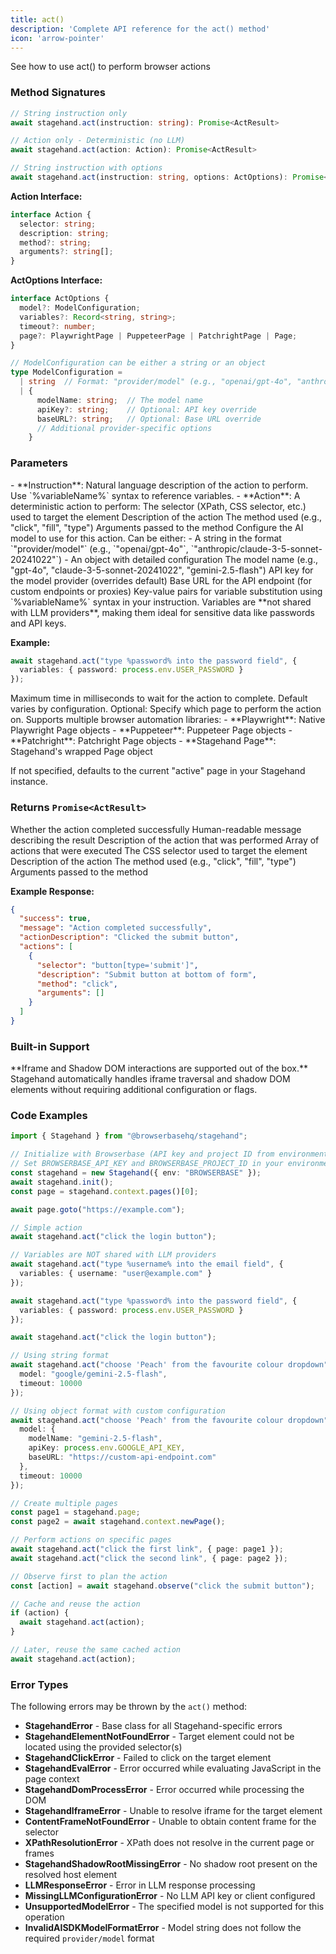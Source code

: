 ```yaml
---
title: act()
description: 'Complete API reference for the act() method'
icon: 'arrow-pointer'
---
```


<CardGroup cols={1}>
<Card title="Act" icon="arrow-pointer" href="/basics/act">
  See how to use act() to perform browser actions
</Card>
</CardGroup>

### Method Signatures

<Tabs>
<Tab title="TypeScript">

```typescript
// String instruction only
await stagehand.act(instruction: string): Promise<ActResult>

// Action only - Deterministic (no LLM)
await stagehand.act(action: Action): Promise<ActResult>

// String instruction with options
await stagehand.act(instruction: string, options: ActOptions): Promise<ActResult>

```

**Action Interface:**
```typescript
interface Action {
  selector: string;
  description: string;
  method?: string;
  arguments?: string[];
}
```

**ActOptions Interface:**
```typescript
interface ActOptions {
  model?: ModelConfiguration;
  variables?: Record<string, string>;
  timeout?: number;
  page?: PlaywrightPage | PuppeteerPage | PatchrightPage | Page;
}

// ModelConfiguration can be either a string or an object
type ModelConfiguration =
  | string  // Format: "provider/model" (e.g., "openai/gpt-4o", "anthropic/claude-3-5-sonnet-20241022")
  | {
      modelName: string;  // The model name
      apiKey?: string;    // Optional: API key override
      baseURL?: string;   // Optional: Base URL override
      // Additional provider-specific options
    }
```

</Tab>

</Tabs>

### Parameters

<ParamField path="instruction | action" type="string | Action" required>
  - **Instruction**: Natural language description of the action to perform. Use `%variableName%` syntax to reference variables.
  - **Action**: A deterministic action to perform: 
  <Expandable title="Action">
    <ParamField path="selector" type="string" required>
      The selector (XPath, CSS selector, etc.) used to target the element
    </ParamField>
    <ParamField path="description" type="string" required>
      Description of the action
    </ParamField>
    <ParamField path="method" type="string" optional>
      The method used (e.g., "click", "fill", "type")
    </ParamField>
    <ParamField path="arguments" type="string[]" optional>
      Arguments passed to the method
    </ParamField>
  </Expandable>
</ParamField>

<ParamField path="model" type="ModelConfiguration" optional>
  Configure the AI model to use for this action. Can be either:
  - A string in the format `"provider/model"` (e.g., `"openai/gpt-4o"`, `"anthropic/claude-3-5-sonnet-20241022"`)
  - An object with detailed configuration

  <Expandable title="Model Configuration Object">
    <ParamField path="modelName" type="string" required>
      The model name (e.g., "gpt-4o", "claude-3-5-sonnet-20241022", "gemini-2.5-flash")
    </ParamField>
    <ParamField path="apiKey" type="string" optional>
      API key for the model provider (overrides default)
    </ParamField>
    <ParamField path="baseURL" type="string" optional>
      Base URL for the API endpoint (for custom endpoints or proxies)
    </ParamField>
  </Expandable>
</ParamField>

<ParamField path="variables" type="Record<string, string>" optional>
  Key-value pairs for variable substitution using `%variableName%` syntax in your instruction. Variables are **not shared with LLM providers**, making them ideal for sensitive data like passwords and API keys.

  **Example:**
  ```typescript
  await stagehand.act("type %password% into the password field", {
    variables: { password: process.env.USER_PASSWORD }
  });
  ```
</ParamField>

<ParamField path="timeout" type="number" optional>
  Maximum time in milliseconds to wait for the action to complete. Default varies by configuration.
</ParamField>

<ParamField path="page" type="PlaywrightPage | PuppeteerPage | PatchrightPage | Page" optional>
  Optional: Specify which page to perform the action on. Supports multiple browser automation libraries:
  - **Playwright**: Native Playwright Page objects
  - **Puppeteer**: Puppeteer Page objects
  - **Patchright**: Patchright Page objects
  - **Stagehand Page**: Stagehand's wrapped Page object

  If not specified, defaults to the current "active" page in your Stagehand instance.
</ParamField>

### Returns `Promise<ActResult>`

<ResponseField name="success" type="boolean">
  Whether the action completed successfully
</ResponseField>

<ResponseField name="message" type="string">
  Human-readable message describing the result
</ResponseField>

<ResponseField name="actionDescription" type="string">
  Description of the action that was performed
</ResponseField>

<ResponseField name="actions" type="Action[]">
  Array of actions that were executed

  <Expandable title="Action">
    <ResponseField name="selector" type="string">
      The CSS selector used to target the element
    </ResponseField>
    <ResponseField name="description" type="string">
      Description of the action
    </ResponseField>
    <ResponseField name="method" type="string">
      The method used (e.g., "click", "fill", "type")
    </ResponseField>
    <ResponseField name="arguments" type="string[]">
      Arguments passed to the method
    </ResponseField>
  </Expandable>
</ResponseField>

**Example Response:**
```json
{
  "success": true,
  "message": "Action completed successfully",
  "actionDescription": "Clicked the submit button",
  "actions": [
    {
      "selector": "button[type='submit']",
      "description": "Submit button at bottom of form",
      "method": "click",
      "arguments": []
    }
  ]
}
```

### Built-in Support

<Note>
**Iframe and Shadow DOM interactions are supported out of the box.** Stagehand automatically handles iframe traversal and shadow DOM elements without requiring additional configuration or flags.
</Note>

### Code Examples

<Tabs>
<Tab title="Basic Usage">

```typescript
import { Stagehand } from "@browserbasehq/stagehand";

// Initialize with Browserbase (API key and project ID from environment variables)
// Set BROWSERBASE_API_KEY and BROWSERBASE_PROJECT_ID in your environment
const stagehand = new Stagehand({ env: "BROWSERBASE" });
await stagehand.init();
const page = stagehand.context.pages()[0];

await page.goto("https://example.com");

// Simple action
await stagehand.act("click the login button");
```

</Tab>
<Tab title="Variables">

```typescript
// Variables are NOT shared with LLM providers
await stagehand.act("type %username% into the email field", {
  variables: { username: "user@example.com" }
});

await stagehand.act("type %password% into the password field", {
  variables: { password: process.env.USER_PASSWORD }
});

await stagehand.act("click the login button");
```

</Tab>
<Tab title="Custom Model">

```typescript
// Using string format
await stagehand.act("choose 'Peach' from the favourite colour dropdown", {
  model: "google/gemini-2.5-flash",
  timeout: 10000
});

// Using object format with custom configuration
await stagehand.act("choose 'Peach' from the favourite colour dropdown", {
  model: {
    modelName: "gemini-2.5-flash",
    apiKey: process.env.GOOGLE_API_KEY,
    baseURL: "https://custom-api-endpoint.com"
  },
  timeout: 10000
});
```

</Tab>
<Tab title="Multi-Page">

```typescript
// Create multiple pages
const page1 = stagehand.page;
const page2 = await stagehand.context.newPage();

// Perform actions on specific pages
await stagehand.act("click the first link", { page: page1 });
await stagehand.act("click the second link", { page: page2 });
```

</Tab>
<Tab title="Caching">

```typescript
// Observe first to plan the action
const [action] = await stagehand.observe("click the submit button");

// Cache and reuse the action
if (action) {
  await stagehand.act(action);
}

// Later, reuse the same cached action
await stagehand.act(action);
```

</Tab>
</Tabs>

### Error Types

The following errors may be thrown by the `act()` method:

- **StagehandError** - Base class for all Stagehand-specific errors
- **StagehandElementNotFoundError** - Target element could not be located using the provided selector(s)
- **StagehandClickError** - Failed to click on the target element
- **StagehandEvalError** - Error occurred while evaluating JavaScript in the page context
- **StagehandDomProcessError** - Error occurred while processing the DOM
- **StagehandIframeError** - Unable to resolve iframe for the target element
- **ContentFrameNotFoundError** - Unable to obtain content frame for the selector
- **XPathResolutionError** - XPath does not resolve in the current page or frames
- **StagehandShadowRootMissingError** - No shadow root present on the resolved host element
- **LLMResponseError** - Error in LLM response processing
- **MissingLLMConfigurationError** - No LLM API key or client configured
- **UnsupportedModelError** - The specified model is not supported for this operation
- **InvalidAISDKModelFormatError** - Model string does not follow the required `provider/model` format